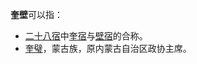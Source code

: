 '''奎壁'''可以指：
* [[二十八宿|二十八宿]]中[[奎宿|奎宿]]与[[壁宿|壁宿]]的合称。
* [[奎璧|奎璧]]，蒙古族，原内蒙古自治区政协主席。

{{disambig|cat=二字消歧义}}